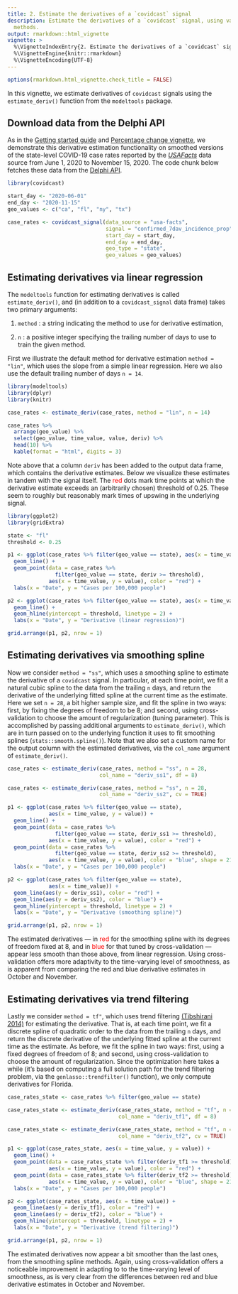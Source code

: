 ```yaml
---
title: 2. Estimate the derivatives of a `covidcast` signal
description: Estimate the derivatives of a `covidcast` signal, using various 
  methods.
output: rmarkdown::html_vignette
vignette: >
  %\VignetteIndexEntry{2. Estimate the derivatives of a `covidcast` signal}
  %\VignetteEngine{knitr::rmarkdown}
  %\VignetteEncoding{UTF-8}
---
```


```r
options(rmarkdown.html_vignette.check_title = FALSE)
```

In this vignette, we estimate derivatives of `covidcast` signals using the 
`estimate_deriv()` function from the `modeltools` package. 


## Download data from the Delphi API

As in the 
[Getting started guide](https://cmu-delphi.github.io/covidcast/modeltoolsR/articles/modeltools.html)
and
[Percentage change vignette](https://cmu-delphi.github.io/covidcast/modeltoolsR/articles/pct-change.html),
we demonstrate this derivative estimation functionality on smoothed versions of 
the state-level COVID-19 case rates reported by the
[*USAFacts*](https://cmu-delphi.github.io/delphi-epidata/api/covidcast-signals/usa-facts.html)
data source from June 1, 2020 to November 15, 2020. The code chunk below fetches
these data from the 
[Delphi API](https://cmu-delphi.github.io/delphi-epidata/api/covidcast_signals.html).

```r
library(covidcast)

start_day <- "2020-06-01"
end_day <- "2020-11-15"
geo_values <- c("ca", "fl", "ny", "tx")

case_rates <- covidcast_signal(data_source = "usa-facts",
                               signal = "confirmed_7dav_incidence_prop",
                               start_day = start_day, 
                               end_day = end_day,
                               geo_type = "state", 
                               geo_values = geo_values)
```


## Estimating derivatives via linear regression

The `modeltools` function for estimating derivatives is called 
`estimate_deriv()`, and (in addition to a `covidcast_signal` data frame) takes 
two primary arguments: 

1. `method` : a string indicating the method to use for derivative estimation,

2. `n` : a positive integer specifying the trailing number of days to use to
train the given method.

First we illustrate the default method for derivative estimation 
`method = "lin"`, which uses the slope from a simple linear regression. Here 
we also use the default trailing number of days `n = 14`.

```r
library(modeltools)
library(dplyr)
library(knitr)

case_rates <- estimate_deriv(case_rates, method = "lin", n = 14)

case_rates %>% 
  arrange(geo_value) %>% 
  select(geo_value, time_value, value, deriv) %>%
  head(10) %>%
  kable(format = "html", digits = 3)
```

Note above that a column `deriv` has been added to the output data frame, which
contains the derivative estimates. Below we visualize these estimates in tandem
with the signal itself. The <span style="color: red;">red</span> dots mark time points at which the derivative 
estimate exceeds an (arbitrarily chosen) threshold of 0.25. These seem to 
roughly but reasonably mark times of upswing in the underlying signal. 

```r
library(ggplot2)
library(gridExtra)

state <- "fl"
threshold <- 0.25

p1 <- ggplot(case_rates %>% filter(geo_value == state), aes(x = time_value, y = value)) +
  geom_line() + 
  geom_point(data = case_rates %>% 
               filter(geo_value == state, deriv >= threshold),
             aes(x = time_value, y = value), color = "red") + 
  labs(x = "Date", y = "Cases per 100,000 people") 

p2 <- ggplot(case_rates %>% filter(geo_value == state), aes(x = time_value, y = deriv)) +
  geom_line() + 
  geom_hline(yintercept = threshold, linetype = 2) +
  labs(x = "Date", y = "Derivative (linear regression)") 

grid.arrange(p1, p2, nrow = 1)
```

## Estimating derivatives via smoothing spline

Now we consider `method = "ss"`, which uses a smoothing spline to estimate
the derivative of a `covidcast` signal. In particular, at each time point, we 
fit a natural cubic spline to the data from the trailing `n` days, and return 
the derivative of the underlying fitted spline at the current time as the 
estimate. Here we set `n = 28`, a bit higher sample size, and fit the spline in 
two ways: first, by fixing the degrees of freedom to be 8; and second, using 
cross-validation to choose the amount of regularization (tuning parameter). 
This is accomplished by passing additional arguments to `estimate_deriv()`, 
which are in turn passed on to the underlying function it uses to fit smoothing 
splines (`stats::smooth.spline()`). Note that we also set a custom name for the 
output column with the estimated derivatives, via the `col_name` argument of
`estimate_deriv()`.

```r
case_rates <- estimate_deriv(case_rates, method = "ss", n = 28,
                             col_name = "deriv_ss1", df = 8)

case_rates <- estimate_deriv(case_rates, method = "ss", n = 28,
                             col_name = "deriv_ss2", cv = TRUE)

p1 <- ggplot(case_rates %>% filter(geo_value == state), 
             aes(x = time_value, y = value)) +
  geom_line() + 
  geom_point(data = case_rates %>% 
               filter(geo_value == state, deriv_ss1 >= threshold),
             aes(x = time_value, y = value), color = "red") + 
  geom_point(data = case_rates %>% 
               filter(geo_value == state, deriv_ss2 >= threshold),
             aes(x = time_value, y = value), color = "blue", shape = 21) +
  labs(x = "Date", y = "Cases per 100,000 people") 

p2 <- ggplot(case_rates %>% filter(geo_value == state), 
             aes(x = time_value)) +
  geom_line(aes(y = deriv_ss1), color = "red") + 
  geom_line(aes(y = deriv_ss2), color = "blue") + 
  geom_hline(yintercept = threshold, linetype = 2) +
  labs(x = "Date", y = "Derivative (smoothing spline)") 

grid.arrange(p1, p2, nrow = 1)
```

The estimated derivatives --- in <span style="color: red;">red</span> for the 
smoothing spline with its degrees of freedom fixed at 8, and in 
<span style="color: red;">blue</span> for that tuned by cross-validation ---
appear less smooth than those above, from linear regression. Using 
cross-validation offers more adaptivity to the time-varying level of smoothness, 
as is apparent from comparing the red and blue derivative estimates in October 
and November. 

## Estimating derivatives via trend filtering 

Lastly we consider `method = tf"`, which uses trend filtering 
[(Tibshirani 2014)](https://projecteuclid.org/euclid.aos/1395234979) 
for estimating the derivative. That is, at each time point, we fit a discrete 
spline of quadratic order to the data from the trailing `n` days, and return the
discrete derivative of the underlying fitted spline at the current time as the 
estimate. As before, we fit the spline in two ways: first, using a fixed degrees
of freedom of 8; and second, using cross-validation to choose the amount of 
regularization. Since the optimization here takes a while (it's based on 
computing a full solution path for the trend filtering problem, via the 
`genlasso::trendfilter()` function), we only compute derivatives for Florida.

```r
case_rates_state <- case_rates %>% filter(geo_value == state)

case_rates_state <- estimate_deriv(case_rates_state, method = "tf", n = 28, 
                                   col_name = "deriv_tf1", df = 8)

case_rates_state <- estimate_deriv(case_rates_state, method = "tf", n = 28, 
                                   col_name = "deriv_tf2", cv = TRUE)

p1 <- ggplot(case_rates_state, aes(x = time_value, y = value)) +
  geom_line() + 
  geom_point(data = case_rates_state %>% filter(deriv_tf1 >= threshold),
             aes(x = time_value, y = value), color = "red") + 
  geom_point(data = case_rates_state %>% filter(deriv_tf2 >= threshold),
             aes(x = time_value, y = value), color = "blue", shape = 21) +
  labs(x = "Date", y = "Cases per 100,000 people") 

p2 <- ggplot(case_rates_state, aes(x = time_value)) +
  geom_line(aes(y = deriv_tf1), color = "red") + 
  geom_line(aes(y = deriv_tf2), color = "blue") + 
  geom_hline(yintercept = threshold, linetype = 2) +
  labs(x = "Date", y = "Derivative (trend filtering)") 

grid.arrange(p1, p2, nrow = 1)
```

The estimated derivatives now appear a bit smoother than the last ones, from the 
smoothing spline methods. Again, using cross-validation offers a noticeable 
improvement in adapting to to the time-varying level of smoothness, as is very 
clear from the differences between red and blue derivative estimates in October 
and November. 
